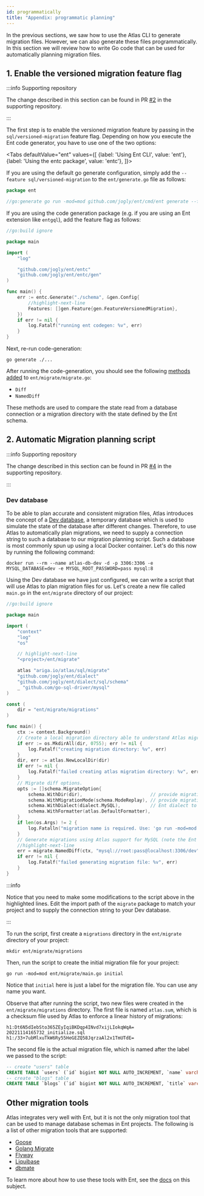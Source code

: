 ```yaml
---
id: programmatically
title: "Appendix: programmatic planning"
---
```



In the previous sections, we saw how to use the Atlas CLI to generate migration files. However, we can also
generate these files programmatically. In this section we will review how to write Go code that can be used for
automatically planning migration files.

## 1. Enable the versioned migration feature flag

:::info Supporting repository

The change described in this section can be found in PR [#2](https://github.com/rotemtam/ent-versioned-migrations-demo/pull/2/files)
in the supporting repository.

:::

The first step is to enable the versioned migration feature by passing in the `sql/versioned-migration` feature flag.
Depending on how you execute the Ent code generator, you have to use one of the two options:

<Tabs
defaultValue="ent"
values={[
{label: 'Using Ent CLI', value: 'ent'},
{label: 'Using the entc package', value: 'entc'},
]}>
<TabItem value="ent">

If you are using the default go generate configuration, simply add the `--feature sql/versioned-migration` to
the `ent/generate.go` file as follows:

```go
package ent

//go:generate go run -mod=mod github.com/jogly/ent/cmd/ent generate --feature sql/versioned-migration ./schema
```

</TabItem>
<TabItem value="entc">

If you are using the code generation package (e.g. if you are using an Ent extension like `entgql`),
add the feature flag as follows:

```go
//go:build ignore

package main

import (
	"log"

	"github.com/jogly/ent/entc"
	"github.com/jogly/ent/entc/gen"
)

func main() {
	err := entc.Generate("./schema", &gen.Config{
		//highlight-next-line
		Features: []gen.Feature{gen.FeatureVersionedMigration},
	})
	if err != nil {
		log.Fatalf("running ent codegen: %v", err)
	}
}
```

</TabItem>
</Tabs>

Next, re-run code-generation:

```shell
go generate ./...
```

After running the code-generation, you should see the following
[methods added](https://github.com/rotemtam/ent-versioned-migrations-demo/commit/e724fa32330d920fd405b9785fcfece2a46ea56c#diff-370235e5107bbdd35861063f3beff1507723ebdda6e29a39cdde1f1a944594d8)
to `ent/migrate/migrate.go`:

- `Diff`
- `NamedDiff`

These methods are used to compare the state read from a database connection or a migration directory with the state defined
by the Ent schema.

## 2. Automatic Migration planning script

:::info Supporting repository

The change described in this section can be found in PR [#4](https://github.com/rotemtam/ent-versioned-migrations-demo/pull/4/files)
in the supporting repository.

:::

### Dev database

To be able to plan accurate and consistent migration files, Atlas introduces the
concept of a [Dev database](https://atlasgo.io/concepts/dev-database), a temporary
database which is used to simulate the state of the database after different changes.
Therefore, to use Atlas to automatically plan migrations, we need to supply a connection
string to such a database to our migration planning script. Such a database is most commonly
spun up using a local Docker container. Let's do this now by running the following command:

```shell
docker run --rm --name atlas-db-dev -d -p 3306:3306 -e MYSQL_DATABASE=dev -e MYSQL_ROOT_PASSWORD=pass mysql:8
```

Using the Dev database we have just configured, we can write a script that will use Atlas to plan
migration files for us. Let's create a new file called `main.go` in the `ent/migrate` directory
of our project:

```go title=ent/migrate/main.go
//go:build ignore

package main

import (
    "context"
    "log"
    "os"

    // highlight-next-line
    "<project>/ent/migrate"

    atlas "ariga.io/atlas/sql/migrate"
    "github.com/jogly/ent/dialect"
    "github.com/jogly/ent/dialect/sql/schema"
    _ "github.com/go-sql-driver/mysql"
)

const (
	dir = "ent/migrate/migrations"
)

func main() {
    ctx := context.Background()
    // Create a local migration directory able to understand Atlas migration file format for replay.
    if err := os.MkdirAll(dir, 0755); err != nil {
		log.Fatalf("creating migration directory: %v", err)
	}
    dir, err := atlas.NewLocalDir(dir)
    if err != nil {
        log.Fatalf("failed creating atlas migration directory: %v", err)
    }
    // Migrate diff options.
    opts := []schema.MigrateOption{
        schema.WithDir(dir),                         // provide migration directory
        schema.WithMigrationMode(schema.ModeReplay), // provide migration mode
        schema.WithDialect(dialect.MySQL),           // Ent dialect to use
        schema.WithFormatter(atlas.DefaultFormatter),
    }
    if len(os.Args) != 2 {
        log.Fatalln("migration name is required. Use: 'go run -mod=mod ent/migrate/main.go <name>'")
    }
    // Generate migrations using Atlas support for MySQL (note the Ent dialect option passed above).
    //highlight-next-line
    err = migrate.NamedDiff(ctx, "mysql://root:pass@localhost:3306/dev", os.Args[1], opts...)
    if err != nil {
        log.Fatalf("failed generating migration file: %v", err)
    }
}
```

:::info

Notice that you need to make some modifications to the script above in the highlighted lines.
Edit the import path of the `migrate` package to match your project and to supply the connection
string to your Dev database.

:::

To run the script, first create a `migrations` directory in the `ent/migrate` directory of your
project:

```text
mkdir ent/migrate/migrations
```

Then, run the script to create the initial migration file for your project:

```shell
go run -mod=mod ent/migrate/main.go initial
```

Notice that `initial` here is just a label for the migration file. You can use any name you want.

Observe that after running the script, two new files were created in the `ent/migrate/migrations`
directory. The first file is named `atlas.sum`, which is a checksum file used by Atlas to enforce
a linear history of migrations:

```text title=ent/migrate/migrations/atlas.sum
h1:Dt6N5dIebSto365ZEyIqiBKDqp4INvd7xijLIokqWqA=
20221114165732_initialize.sql h1:/33+7ubMlxuTkW6Ry55HeGEZQ58JqrzaAl2x1TmUTdE=
```

The second file is the actual migration file, which is named after the label we passed to the
script:

```sql title=ent/migrate/migrations/20221114165732_initial.sql
-- create "users" table
CREATE TABLE `users` (`id` bigint NOT NULL AUTO_INCREMENT, `name` varchar(255) NOT NULL, `email` varchar(255) NOT NULL, PRIMARY KEY (`id`), UNIQUE INDEX `email` (`email`)) CHARSET utf8mb4 COLLATE utf8mb4_bin;
-- create "blogs" table
CREATE TABLE `blogs` (`id` bigint NOT NULL AUTO_INCREMENT, `title` varchar(255) NOT NULL, `body` longtext NOT NULL, `created_at` timestamp NOT NULL, `user_blog_posts` bigint NULL, PRIMARY KEY (`id`), CONSTRAINT `blogs_users_blog_posts` FOREIGN KEY (`user_blog_posts`) REFERENCES `users` (`id`) ON DELETE SET NULL) CHARSET utf8mb4 COLLATE utf8mb4_bin;
```

## Other migration tools

Atlas integrates very well with Ent, but it is not the only migration tool that can be used
to manage database schemas in Ent projects. The following is a list of other migration tools
that are supported:

- [Goose](https://github.com/pressly/goose)
- [Golang Migrate](https://github.com/golang-migrate/migrate)
- [Flyway](https://flywaydb.org)
- [Liquibase](https://www.liquibase.org)
- [dbmate](https://github.com/amacneil/dbmate)

To learn more about how to use these tools with Ent, see the [docs](https://entgo.io/docs/versioned-migrations#create-a-migration-files-generator) on this subject.
